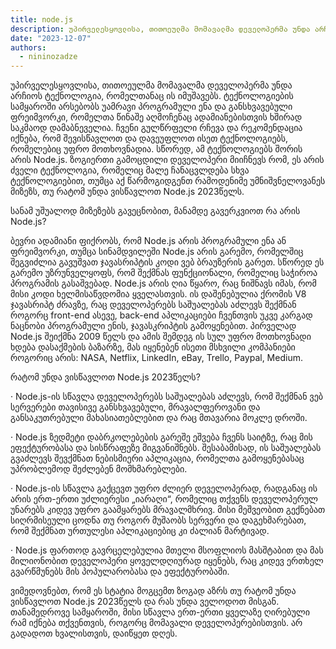 ```yaml
---
title: node.js
description: უპირველესყოვლისა, თითოეულმა მომავალმა დეველოპერმა უნდა არჩიოს ტექნოლოგია, რომელთანაც ის იმუშავებს. 
date: "2023-12-07"
authors:
  - nininozadze
---
```



უპირველესყოვლისა, თითოეულმა მომავალმა დეველოპერმა უნდა არჩიოს ტექნოლოგია, რომელთანაც ის იმუშავებს. ტექნოლოგიების სამყაროში არსებობს უამრავი პროგრამული ენა და განსხვავებული ფრეიმვორკი, რომელთა წინაშე აღმოჩენაც ადამიანებისთვის ხშირად საკმაოდ დამაბნეველია. ჩვენი გულწრფელი რჩევა და რეკომენდაცია იქნება, რომ შევისწავლოთ და დავეუფლოთ ისეთ ტექნოლოგიებს, რომელებიც უფრო მოთხოვნადია. სწორედ, ამ ტექნოლოგიებს შორის არის Node.js. ზოგიერთი გამოცდილი დეველოპერი მიიჩნევს რომ, ეს არის ძველი ტექნოლოგია, რომელიც მალე ჩანაცვლდება სხვა ტექნოლოგიებით, თუმცა აქ წარმოგიდგენთ რამოდენიმე უმნიშვნელოვანეს მიზეზს, თუ რატომ უნდა ვისწავლოთ Node.js 2023წელს.
 
სანამ უშუალოდ მიზეზებს გავეცნობით, მანამდე გავერკვიოთ რა არის Node.js?

ბევრი ადამიანი ფიქრობს, რომ Node.js არის პროგრამული ენა ან ფრეიმვორკი, თუმცა სინამდვილეში Node.js არის გარემო, რომელშიც შეგვიძლია გავუშვათ ჯავასრიპტის კოდი ვებ ბრაუზერის გარეთ. სწორედ ეს გარემო უზრუნველყოფს, რომ შექმნას ფუნქციონალი, რომელიც საჭიროა პროგრამის გასაშვებად. Node.js არის ღია წყარო, რაც ნიშნავს იმას, რომ მისი კოდი ხელმისაწვდომია ყველასთვის. ის დაშენებულია ქრომის V8 ჯავასრიპტ ძრავზე, რაც დეველოპერებს საშუალებას აძლევს შექმნან როგორც front-end ასევე, back-end აპლიკაციები ჩვენთვის უკვე კარგად ნაცნობი პროგრამული ენის, ჯავასკრიპტის გამოყენებით. პირველად Node.js შეიქმნა 2009 წელს და ამის შემდეგ ის სულ უფრო მოთხოვნადი ხდება დასაქმების ბაზარზე, მას იყენებენ ისეთი მსხვილი კომპანიები  როგორიც არის: NASA, Netflix, LinkedIn, eBay, Trello, Paypal, Medium.
 
რატომ უნდა ვისწავლოთ Node.js 2023წელს?

· Node.js-ის სწავლა დეველოპერებს საშუალებას აძლევს, რომ შექმნან ვებ სერვერები თავისივე განსხვავებული, მრავალფეროვანი და განსაკუთრებული მახასიათებლებით და რაც მთავარია მოკლე დროში.

· Node.js ზედმეტი დაბრკოლებების გარეშე ეშვება ჩვენს საიტზე, რაც მის ეფექტურობასა და სისწრაფეზე მიგვანიშნებს. შესაბამისად, ის საშუალებას გვაძლევს შევქმნათ ნებისმიერი აპლიკაცია, რომელთა გამოყენებასაც უპრობლემოდ შეძლებენ მომხმარებლები.

· Node.js-ის სწავლა გაქცევთ უფრო ძლიერ დეველოპერად, რადგანაც ის არის ერთ-ერთი უძლიერესი „იარაღი“, რომელიც თქვენს დეველოპერულ უნარებს კიდევ უფრო გაამყარებს მრავალმხრივ. მისი მეშვეობით გექნებათ სიღრმისეული ცოდნა თუ როგორ მუშაობს სერვერი და დაგეხმარებათ, რომ შექმნათ ურთულესი აპლიკაციებიც კი ძალიან მარტივად.  

· Node.js ფართოდ გავრცელებულია მთელი მსოფლიოს მასშტაბით და მას მილიონობით დეველოპერი ყოველდღიურად იყენებს, რაც კიდევ ერთხელ გვარწმუნებს მის პოპულარობასა და ეფექტურობაში.
 

ვიმედოვნებთ, რომ ეს სტატია მოგცემთ ზოგად აზრს თუ რატომ უნდა ვისწავლოთ Node.js 2023წელს და რას უნდა ველოდოთ მისგან. თანამედროვე სამყაროში, მისი სწავლა ერთ-ერთი ყველაზე ღირებული რამ იქნება თქვენთვის, როგორც მომავალი დეველოპერებისთვის. არ გადადოთ ხვალისთვის, დაიწყეთ დღეს.
 


